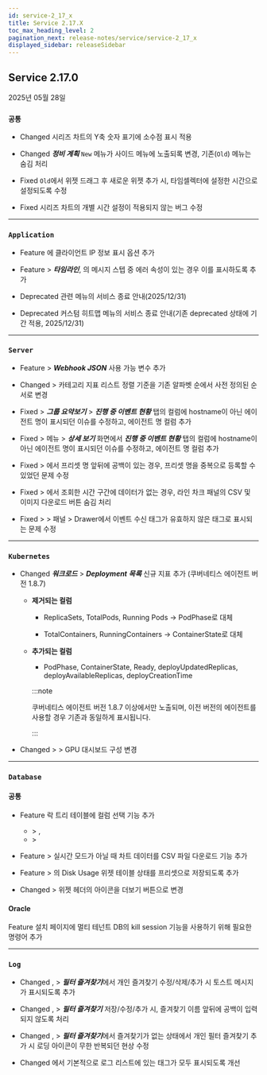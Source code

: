 ```yaml
---
id: service-2_17_x
title: Service 2.17.X
toc_max_heading_level: 2
pagination_next: release-notes/service/service-2_17_x
displayed_sidebar: releaseSidebar
---
```


## Service 2.17.0

2025년 05월 28일 

<div class='indentTab'>

### `공통`

- <Status priority='1'>Changed</Status> <Cmdname sid="side_flexboard" className="uitext" /> 시리즈 차트의 Y축 숫자 표기에 소수점 표시 적용

- <Status priority='1'>Changed</Status> ***정비 계획*** <code class="newfunc">New</code> 메뉴가 사이드 메뉴에 노출되록 변경, 기존(<code class="oldfunc">Old</code>) 메뉴는 숨김 처리

- <Status priority='0'>Fixed</Status> <Cmdname sid="side_metricsChart" className="uitext" /> <code class="oldfunc">Old</code>에서 위젯 드래그 후 새로운 위젯 추가 시, 타임셀렉터에 설정한 시간으로 설정되도록 수정

- <Status priority='0'>Fixed</Status> 시리즈 차트의 개별 시간 설정이 적용되지 않는 버그 수정

---

### `Application`

- <Status priority='1'>Feature</Status> <Cmdname sid="TTL06377" className="uitext" /> <Cmdname sid="BTN07120" className="uitext" />에 클라이언트 IP 정보 표시 옵션 추가

- <Status priority='1'>Feature</Status> <Cmdname sid="TTL06209" className="uitext" /> > ***타임라인***, <Cmdname sid="TTL06126" className="uitext" />의 메시지 스텝 중 에러 속성이 있는 경우 이를 표시하도록 추가

- <Status priority='1'>Deprecated</Status> <Cmdname sid="side_topology" className="uitext" /> 관련 메뉴의 서비스 종료 안내(2025/12/31)

- <Status priority='1'>Deprecated</Status> 커스텀 히트맵 메뉴의 서비스 종료 안내(기존 deprecated 상태에 기간 적용, 2025/12/31)

---

### `Server`

- <Status priority='1'>Feature</Status> <Cmdname sid="eventNoti" className="uitext" /> &gt; ***Webhook JSON*** 사용 가능 변수 추가

- <Status priority='1'>Changed</Status> <Cmdname sid="side_lab" className="uitext" /> &gt; <Cmdname sid="side_serverMetricsExplorer" className="uitext" /> 카테고리 지표 리스트 정렬 기준을 기존 알파벳 순에서 사전 정의된 순서로 변경 

- <Status priority='0'>Fixed</Status> <Cmdname sid="side_dashboard" className="uitext" /> &gt; ***그룹 요약보기*** &gt; ***진행 중 이벤트 현황*** 탭의 <Cmdname sid="TTL08086" className="uitext" /> 컬럼에 hostname이 아닌 에이전트 명이 표시되던 이슈를 수정하고, 에이전트 명 컬럼 추가 

- <Status priority='0'>Fixed</Status> <Cmdname sid="side_dashboard" className="uitext" /> &gt; <Cmdname sid="side_serverInventoryMap" className="uitext" /> 메뉴 &gt; ***상세 보기*** 화면에서 ***진행 중 이벤트 현황*** 탭의 <Cmdname sid="TTL08086" className="uitext" /> 컬럼에 hostname이 아닌 에이전트 명이 표시되던 이슈를 수정하고, 에이전트 명 컬럼 추가

- <Status priority='0'>Fixed</Status> <Cmdname sid="side_serverList" className="uitext" /> &gt; <Cmdname sid="column_settings" className="uitext" />에서 프리셋 명 앞뒤에 공백이 있는 경우, 프리셋 명을 중복으로 등록할 수 있었던 문제 수정

- <Status priority='0'>Fixed</Status> <Cmdname sid="side_serverList" className="uitext" /> &gt; <Cmdname sid="side_serverDetail" className="uitext" />에서 조회한 시간 구간에 데이터가 없는 경우, 라인 차크 패널의 CSV 및 이미지 다운로드 버튼 숨김 처리

- <Status priority='0'>Fixed</Status> <Cmdname sid="side_serverList" className="uitext" /> &gt; <Cmdname sid="side_serverDetail" className="uitext" /> &gt; <Cmdname sid="server_info" className="uitext" /> 패널 &gt; <Cmdname sid="server_alert_list" className="uitext" /> Drawer에서 이벤트 수신 태그가 유효하지 않은 태그로 표시되는 문제 수정

---

### `Kubernetes`

- <Status priority='1'>Changed</Status> ***워크로드*** > ***Deployment 목록*** 신규 지표 추가 (쿠버네티스 에이전트 버전 1.8.7)

    - **제거되는 컬럼**

        - ReplicaSets, TotalPods, Running Pods → PodPhase로 대체

        - TotalContainers, RunningContainers → ContainerState로 대체

    - **추가되는 컬럼**

        - PodPhase, ContainerState, Ready, deployUpdatedReplicas, deployAvailableReplicas, deployCreationTime

        :::note 

        쿠버네티스 에이전트 버전 1.8.7 이상에서만 노출되며, 이전 버전의 에이전트를 사용할 경우 기존과 동일하게 표시됩니다.

        :::

- <Status priority='1'>Changed</Status>  <Cmdname sid="sitemap" className="uitext" /> &gt; <Cmdname sid="dashboard" className="uitext" /> &gt; <UI>GPU 대시보드</UI> 구성 변경

---

### `Database`

#### 공통

- <Status priority='1'>Feature</Status> 락 트리 테이블에 컬럼 선택 기능 추가 

    - <Cmdname sid="side_dashboard" className="uitext" /> &gt; <Cmdname sid="side_dbMonitoring" className="uitext" />,  <Cmdname sid="side_multiInstance" className="uitext" />
    - <Cmdname sid="side_analysis" className="uitext" /> &gt; <Cmdname sid="side_dbLockTree" className="uitext" />

- <Status priority='1'>Feature</Status> <Cmdname sid="side_dashboard" className="uitext" /> &gt; <Cmdname sid="side_dbMonitoring" className="uitext" /> 실시간 모드가 아닐 때 차트 데이터를 CSV 파일 다운로드 기능 추가

- <Status priority='1'>Feature</Status> <Cmdname sid="side_dashboard" className="uitext" /> &gt; <Cmdname sid="side_multiInstance" className="uitext" />의 Disk Usage 위젯 테이블 상태를 프리셋으로 저장되도록 추가

- <Status priority='1'>Changed</Status> <Cmdname sid="side_dashboard" className="uitext" /> &gt; <Cmdname sid="side_dbMonitoring" className="uitext" /> 위젯 헤더의 아이콘을 더보기 버튼으로 변경

#### Oracle 

<Status priority='1'>Feature</Status> 설치 페이지에 멀티 테넌트 DB의 kill session 기능을 사용하기 위해 필요한 명령어 추가

---

### `Log`

- <Status priority='1'>Changed</Status> <Cmdname sid="side_logTail" className="uitext" />, <Cmdname sid="side_logSearch" className="uitext" /> &gt; ***필터 즐겨찾기***에서 개인 즐겨찾기 수정/삭제/추가 시 토스트 메시지가 표시되도록 추가

- <Status priority='1'>Changed</Status> <Cmdname sid="side_logTail" className="uitext" />, <Cmdname sid="side_logSearch" className="uitext" /> &gt; ***필터 즐겨찾기*** 저장/수정/추가 시, 즐겨찾기 이름 앞뒤에 공백이 입력되지 않도록 처리

- <Status priority='1'>Changed</Status> <Cmdname sid="side_logTail" className="uitext" />, <Cmdname sid="side_logSearch" className="uitext" /> &gt; ***필터 즐겨찾기***에서 즐겨찾기가 없는 상태에서 개인 필터 즐겨찾기 추가 시 로딩 아이콘이 무한 반복되던 현상 수정

- <Status priority='1'>Changed</Status> <Cmdname sid="ITM08349" className="uitext" />에서 기본적으로 로그 리스트에 있는 태그가 모두 표시되도록 개선

</div>